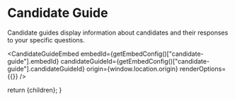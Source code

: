 
# Candidate Guide

Candidate guides display information about candidates and their responses to your specific questions.

<CandidateGuideEmbed
  embedId={getEmbedConfig()["candidate-guide"].embedId}
  candidateGuideId={getEmbedConfig()["candidate-guide"].candidateGuideId}
  origin={window.location.origin}
  renderOptions={{}}
/>

  return <DocsLayout currentPage="content">{children}</DocsLayout>;
}
